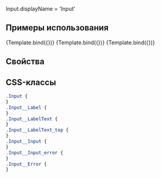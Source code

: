 

<Meta title="Components/Input" component={Input} />

Input.displayName = 'Input'


## Примеры использования

<Canvas>
  <Story
    name="Default"
    args={{
      label: 'Email',
      value: '',
    }}
  >
    {Template.bind({})}
  </Story>
  <Story
    name="Mask"
    args={{
      label: 'Телефон',
      mask: '+7 (999) 999-99-99',
      value: '',
    }}
  >
    {Template.bind({})}
  </Story>
  <Story
    name="With error"
    args={{
      error: 'Поле не может быть пустым',
      label: 'Email',
      value: '',
    }}
  >
    {Template.bind({})}
  </Story>
</Canvas>

## Свойства

<ArgsTable of={Input} />

## CSS-классы

```css
.Input {
}
.Input__Label {
}
.Input__LabelText {
}
.Input__LabelText_top {
}
.Input__Input {
}
.Input__Input_error {
}
.Input__Error {
}
```
